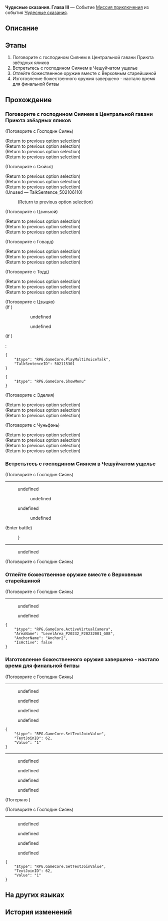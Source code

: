 {{Дополнить|Диалоги.}}
{{Миссия Инфобокс
|id              = 8002231
|Название        = 
|Изображение     = Миссия Освоения Чудесные сказания. Глава III.png
|Тип             = Миссия приключения
|События         = Чудесные сказания
|Глава           = 
|Условия         = Завершена [[Миссия приключения]] ''[[Чудесные сказания. Глава II]]''
|Персонажи       = (Дань Хэн/Холодный Дракон/Верховный старейшина MK2000/Ван Ванов); Говард; Господин Сиянь; Первопроходец; Сюйся; Тодд; Цзиньюй; Цзыцяо; Чуньфэнь; Эделия
|СтартЛокация    = Центральная гавань Приюта звёздных яликов
|Мир             = Лофу Сяньчжоу
|Локации         = Центральная гавань Приюта звёздных яликов
|Предыдущая      = Чудесные сказания. Глава II
|Следующая       = 
|Награды         = Звёздный нефрит*30; Путеводитель путешественника*3; Кредиты*30 000
}}
'''Чудесные сказания. Глава III''' — Событие [[Миссия приключения]] из события [[Чудесные сказания]].

==Описание==
{{Описание|Господин Сиянь завершил работу над своими историями. Ему даже удалось найти спонсоров! Если истории будут иметь успех на рынке, то от «Лисфильма» вскоре останутся рожки да ножки!}}

==Этапы==
# Поговорите с господином Сиянем в Центральной гавани Приюта звёздных яликов
# Встретьтесь с господином Сиянем в Чешуйчатом ущелье
# Отлейте божественное оружие вместе с Верховным старейшиной
# Изготовление божественного оружия завершено - настало время для финальной битвы

==Прохождение==
{{Дополнить}}


===Поговорите с господином Сиянем в Центральной гавани Приюта звёздных яликов===
{{Описание миссии|локация=Центральная гавань Приюта звёздных яликов|Настало время узнать, что нового написал господин Сиянь. Хочется надеяться, что он несильно разошёлся в этот раз и не придумал новых нелепых поворотов сюжета. Но, конечно, этому не бывать.}}
{{Диалог Начало}}


;(Поговорите с Господин Сиянь)
<!--Unknown TalkSentence: 502104101-->
<!--Unknown TalkSentence: 502104102-->
;(Return to previous option selection)
;(Return to previous option selection)
;(Return to previous option selection)
;(Return to previous option selection)

;(Поговорите с Сюйся)
<!--Unknown TalkSentence: 502106101-->
;(Return to previous option selection)
;(Return to previous option selection)
;(Return to previous option selection)
;(Unused &mdash; TalkSentence_502106110)
<!--Unknown TalkSentence: 502106110-->
:<!--Unknown TalkSentence: 502106113-->
:;(Return to previous option selection)

;(Поговорите с Цзиньюй)
<!--Unknown TalkSentence: 502108101-->
;(Return to previous option selection)
;(Return to previous option selection)
;(Return to previous option selection)

;(Поговорите с Говард)
<!--Unknown TalkSentence: 502112101-->
;(Return to previous option selection)
;(Return to previous option selection)
;(Return to previous option selection)

;(Поговорите с Тодд)
<!--Unknown TalkSentence: 502114101-->
;(Return to previous option selection)
;(Return to previous option selection)
;(Return to previous option selection)

;(Поговорите с Цзыцяо)
;(If {{cx}}<!--during performance 502011501-->)
:<!--Unknown TalkSentence: 502115001-->
::{{Диалог|Стрелка}} undefined
::{{Диалог|Стрелка}} undefined
:<!--Unknown TalkSentence: 502115003-->
:<!--Unknown TalkSentence: 502115006-->
;(If {{cx}}<!--not during performance 502011501-->)
:<pre>{
	"$type": "RPG.GameCore.PlayMultiVoiceTalk",
	"TalkSentenceID": 502115301
}</pre>
:<!--Unknown TalkSentence: 502115302-->
<pre>{
	"$type": "RPG.GameCore.ShowMenu"
}</pre>

;(Поговорите с Эделия)
<!--Unknown TalkSentence: 502117101-->
;(Return to previous option selection)
;(Return to previous option selection)
;(Return to previous option selection)

;(Поговорите с Чуньфэнь)
<!--Unknown TalkSentence: 502118101-->
;(Return to previous option selection)
;(Return to previous option selection)
;(Return to previous option selection)
;(Return to previous option selection)

{{Диалог Конец}}

===Встретьтесь с господином Сиянем в Чешуйчатом ущелье===
{{Описание миссии|локация=Чешуйчатое ущелье|Господин Сиянь приглашает вас встретиться с ним в Чешуйчатом ущелье - у него какой-то «небольшой сюрприз» для вас. Звучит подозрительно, но он не осмелится навредить вам. Смело идите.}}
{{Диалог Начало}}

;(Поговорите с Господин Сиянь)
----
<!--Unknown TalkSentence: 812320201-->
:{{Диалог|Стрелка}} undefined
:<!--Unknown TalkSentence: 812320203-->
:<!--Unknown TalkSentence: 812320206-->
:<!--Unknown TalkSentence: 812320207-->
:<!--Unknown TalkSentence: 812320208-->
:<!--Unknown TalkSentence: 812320209-->
::{{Диалог|Стрелка}} undefined
:<!--Unknown TalkSentence: 812320211-->
:<!--Unknown TalkSentence: 812320212-->
:<!--Unknown TalkSentence: 812320213-->
:<!--Unknown TalkSentence: 812320214-->
:<!--Unknown TalkSentence: 812320215-->
:<!--Unknown TalkSentence: 812320216-->
:{{Диалог|Стрелка}} undefined
:<!--Unknown TalkSentence: 812320205-->
:<!--Unknown TalkSentence: 812320206-->
:<!--Unknown TalkSentence: 812320207-->
:<!--Unknown TalkSentence: 812320208-->
:<!--Unknown TalkSentence: 812320209-->
::{{Диалог|Стрелка}} undefined
:<!--Unknown TalkSentence: 812320211-->
:<!--Unknown TalkSentence: 812320212-->
:<!--Unknown TalkSentence: 812320213-->
:<!--Unknown TalkSentence: 812320214-->
:<!--Unknown TalkSentence: 812320215-->
:<!--Unknown TalkSentence: 812320216-->
;(Enter battle)
:{{Enemy List|Вознёсшаяся*1/-18.2% НР{ text = Фантилия }}}
----
<!--Unknown TalkSentence: 812320301-->
:{{Диалог|Стрелка}} undefined
<!--Unknown TalkSentence: 812320303-->
<!--Unknown TalkSentence: 812320304-->

;(Поговорите с Господин Сиянь)
{{Диалог Конец}}

===Отлейте божественное оружие вместе с Верховным старейшиной===
{{Описание миссии|локация=Чешуйчатое ущелье|По задумке господина Сияня вы должны сами дописать историю вместе с «Верховным старейшиной», что станет отличным финалом этого эпичного сказания. Какая удача, что этот древний драматург смотрит на вещи трезвее господина Сияня.}}
{{Диалог Начало}}

;(Поговорите с Господин Сиянь)
----
<!--Unknown TalkSentence: 812320401-->
:{{Диалог|Стрелка}} undefined
:{{Диалог|Выход}} undefined
:<!--Unknown TalkSentence: 812320404-->
<pre>{
	"$type": "RPG.GameCore.ActiveVirtualCamera",
	"AreaName": "LevelArea_P20232_F20232001_G88",
	"AnchorName": "Anchor2",
	"IsActive": false
}</pre>
{{Диалог Конец}}

===Изготовление божественного оружия завершено - настало время для финальной битвы===
{{Описание миссии|локация=Чешуйчатое ущелье|Изготовление божественного оружия завершено, а значит победа близка. Рассказывая историю, господин Сиянь всё больше распаляется. Он ещё выше вздымает брови и начинает говорить всё громче: «В это мгновение (Первопроходец) думает лишь об одном - Лорда Опустошителя нужно уничтожить, от этого зависит мир на Сяньчжоу».}}
{{Диалог Начало}}

;(Поговорите с Господин Сиянь)
----
<!--Unknown TalkSentence: 812322101-->
<!--Unknown TalkSentence: 812322102-->
<!--Unknown TalkSentence: 812322103-->
:{{Диалог|Стрелка}} undefined
:{{Диалог|Стрелка}} undefined
:{{Диалог|Стрелка}} undefined
:{{Диалог|Стрелка}} undefined
<pre>{
	"$type": "RPG.GameCore.SetTextJoinValue",
	"TextJoinID": 62,
	"Value": "1"
}</pre>
----
<!--Unknown TalkSentence: 812322801-->
:{{Диалог|Стрелка}} undefined
<!--Unknown TalkSentence: 812322803-->
:{{Диалог|Стрелка}} undefined
:{{Диалог|Стрелка}} undefined
:{{Диалог|Стрелка}} undefined
;(Потеряно {{Item|Рукоять Древа амброзии|20|x=1|text=Рукоять Древа амброзии}})

;(Поговорите с Господин Сиянь)
----
<!--Unknown TalkSentence: 812322101-->
<!--Unknown TalkSentence: 812322102-->
<!--Unknown TalkSentence: 812322103-->
:{{Диалог|Стрелка}} undefined
:{{Диалог|Стрелка}} undefined
:{{Диалог|Стрелка}} undefined
:{{Диалог|Стрелка}} undefined
<pre>{
	"$type": "RPG.GameCore.SetTextJoinValue",
	"TextJoinID": 62,
	"Value": "1"
}</pre>
{{Диалог Конец}}

==На других языках==
{{На других языках
|en   = Tales of the Fantastic: Chapter 3
|zhs  = 评书奇谭•第三回
|zht  = 評書奇譚•第三回
|ja   = 講談奇譚・第三回
|ko   = 진기한 이야기•제3장
|es   = Narraciones extraordinarias: acto 3
|fr   = Contes fantastiques &mdash; Chapitre&nbsp;3
|ru   = Чудесные сказания. Глава III
|th   = เรื่องเล่าขานตำนานการผจญภัย: บทที่ 3
|vi   = Kỳ Truyện Bình Thư 3
|de   = Geschichten des Fantastischen – Kapitel 3
|id   = Dongeng Luar Biasa - Bag. 3
|pt   = Contos do Fantástico - Capítulo 3
}}

==История изменений==
{{История изменений|2.7}}
